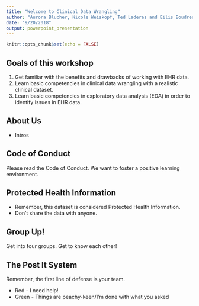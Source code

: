 ```yaml
---
title: "Welcome to Clinical Data Wrangling"
author: "Aurora Blucher, Nicole Weiskopf, Ted Laderas and Eilis Boudreau (PhDs all)"
date: "9/20/2018"
output: powerpoint_presentation
---
```


```r
knitr::opts_chunk$set(echo = FALSE)
```

## Goals of this workshop

1. Get familiar with the benefits and drawbacks of working with EHR data.
2. Learn basic competencies in clinical data wrangling with a realistic clinical dataset.
3. Learn basic competencies in exploratory data analysis (EDA) in order to identify issues in EHR data.

## About Us

- Intros

## Code of Conduct

Please read the Code of Conduct. We want to foster a positive learning environment. 

## Protected Health Information

- Remember, this dataset is considered Protected Health Information.
- Don't share the data with anyone.

## Group Up!

Get into four groups. Get to know each other!

## The Post It System

Remember, the first line of defense is your team.

- Red - I need help!
- Green - Things are peachy-keen/I'm done with what you asked